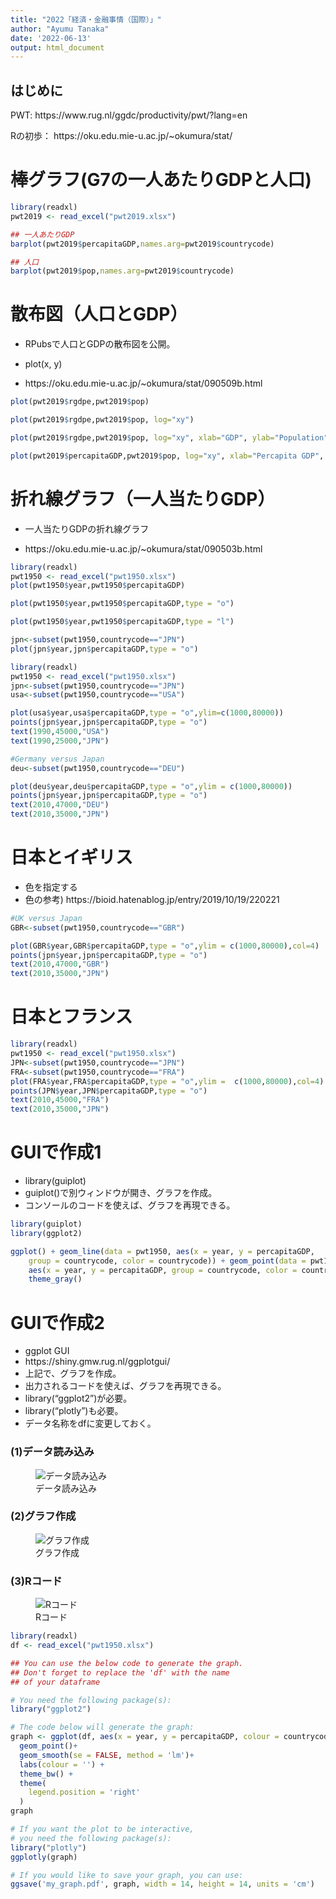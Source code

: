 ```yaml
---
title: "2022「経済・金融事情（国際）」"
author: "Ayumu Tanaka"
date: '2022-06-13'
output: html_document
---
```


## はじめに
PWT:
https://www.rug.nl/ggdc/productivity/pwt/?lang=en

Rの初歩：
https://oku.edu.mie-u.ac.jp/~okumura/stat/

# 棒グラフ(G7の一人あたりGDPと人口)

```r
library(readxl)
pwt2019 <- read_excel("pwt2019.xlsx")

## 一人あたりGDP
barplot(pwt2019$percapitaGDP,names.arg=pwt2019$countrycode)

## 人口
barplot(pwt2019$pop,names.arg=pwt2019$countrycode)

```

# 散布図（人口とGDP）

- RPubsで人口とGDPの散布図を公開。

- plot(x, y)

- https://oku.edu.mie-u.ac.jp/~okumura/stat/090509b.html

```r
plot(pwt2019$rgdpe,pwt2019$pop)

plot(pwt2019$rgdpe,pwt2019$pop, log="xy")

plot(pwt2019$rgdpe,pwt2019$pop, log="xy", xlab="GDP", ylab="Population")

plot(pwt2019$percapitaGDP,pwt2019$pop, log="xy", xlab="Percapita GDP", ylab="Population")
```

# 折れ線グラフ（一人当たりGDP）

- 一人当たりGDPの折れ線グラフ

- https://oku.edu.mie-u.ac.jp/~okumura/stat/090503b.html


```r
library(readxl)
pwt1950 <- read_excel("pwt1950.xlsx")
plot(pwt1950$year,pwt1950$percapitaGDP)

plot(pwt1950$year,pwt1950$percapitaGDP,type = "o")

plot(pwt1950$year,pwt1950$percapitaGDP,type = "l")

jpn<-subset(pwt1950,countrycode=="JPN")
plot(jpn$year,jpn$percapitaGDP,type = "o")

```


```r
library(readxl)
pwt1950 <- read_excel("pwt1950.xlsx")
jpn<-subset(pwt1950,countrycode=="JPN")
usa<-subset(pwt1950,countrycode=="USA")

plot(usa$year,usa$percapitaGDP,type = "o",ylim=c(1000,80000))
points(jpn$year,jpn$percapitaGDP,type = "o")
text(1990,45000,"USA")
text(1990,25000,"JPN")

#Germany versus Japan
deu<-subset(pwt1950,countrycode=="DEU")

plot(deu$year,deu$percapitaGDP,type = "o",ylim = c(1000,80000))
points(jpn$year,jpn$percapitaGDP,type = "o")
text(2010,47000,"DEU")
text(2010,35000,"JPN")

```


# 日本とイギリス
- 色を指定する
- 色の参考) https://bioid.hatenablog.jp/entry/2019/10/19/220221

```r
#UK versus Japan
GBR<-subset(pwt1950,countrycode=="GBR")

plot(GBR$year,GBR$percapitaGDP,type = "o",ylim = c(1000,80000),col=4)
points(jpn$year,jpn$percapitaGDP,type = "o")
text(2010,47000,"GBR")
text(2010,35000,"JPN")
```


# 日本とフランス

```r
library(readxl)
pwt1950 <- read_excel("pwt1950.xlsx")
JPN<-subset(pwt1950,countrycode=="JPN")
FRA<-subset(pwt1950,countrycode=="FRA")
plot(FRA$year,FRA$percapitaGDP,type = "o",ylim =  c(1000,80000),col=4)
points(JPN$year,JPN$percapitaGDP,type = "o")
text(2010,45000,"FRA")
text(2010,35000,"JPN")


```

# GUIで作成1
- library(guiplot)
- guiplot()で別ウィンドウが開き、グラフを作成。
- コンソールのコードを使えば、グラフを再現できる。

```r
library(guiplot)
library(ggplot2)

ggplot() + geom_line(data = pwt1950, aes(x = year, y = percapitaGDP, 
    group = countrycode, color = countrycode)) + geom_point(data = pwt1950, 
    aes(x = year, y = percapitaGDP, group = countrycode, color = countrycode)) + 
    theme_gray()
```


# GUIで作成2
- ggplot GUI
- https://shiny.gmw.rug.nl/ggplotgui/
- 上記で、グラフを作成。
- 出力されるコードを使えば、グラフを再現できる。
- library("ggplot2")が必要。
- library("plotly")も必要。
- データ名称をdfに変更しておく。

### (1)データ読み込み
![データ読み込み](ggplot1.png)

### (2)グラフ作成
![グラフ作成](ggplot2.png)

### (3)Rコード
![Rコード](ggplot3.png)

```r
library(readxl)
df <- read_excel("pwt1950.xlsx")
```


```r
## You can use the below code to generate the graph.
## Don't forget to replace the 'df' with the name
## of your dataframe

# You need the following package(s):
library("ggplot2")

# The code below will generate the graph:
graph <- ggplot(df, aes(x = year, y = percapitaGDP, colour = countrycode)) +
  geom_point()+
  geom_smooth(se = FALSE, method = 'lm')+
  labs(colour = '') +
  theme_bw() +
  theme(
    legend.position = 'right'
  )
graph

# If you want the plot to be interactive,
# you need the following package(s):
library("plotly")
ggplotly(graph)

# If you would like to save your graph, you can use:
ggsave('my_graph.pdf', graph, width = 14, height = 14, units = 'cm')

```



